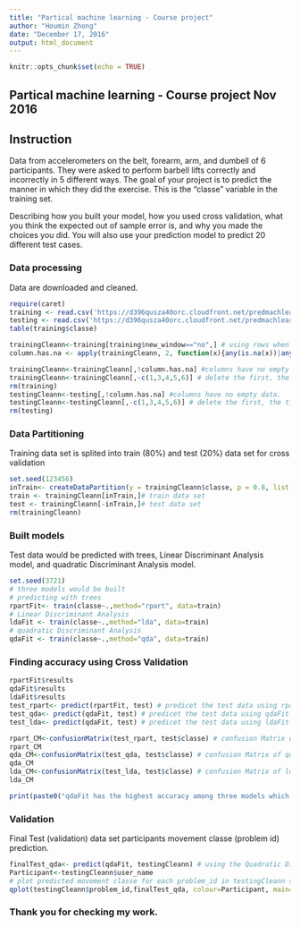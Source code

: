 ---
title: "Partical machine learning - Course project"
author: "Houmin Zhong"
date: "December 17, 2016"
output: html_document
---

```{r setup, include=FALSE}
knitr::opts_chunk$set(echo = TRUE)
```

## Partical machine learning - Course project Nov 2016
## Instruction
Data from accelerometers on the belt, forearm, arm, and dumbell of 6 participants.
They were asked to perform barbell lifts correctly and incorrectly in 5 different ways.
The goal of your project is to predict the manner in which they did the exercise. 
This is the "classe" variable in the training set.

Describing how you built your model, how you used cross validation, what you think the expected out of sample error is, and why you made the choices you did. You will also use your prediction model to predict 20 different test cases.

### Data processing 
Data are downloaded and cleaned.
```{r, echo =TRUE}
require(caret)
training <- read.csv('https://d396qusza40orc.cloudfront.net/predmachlearn/pml-training.csv', header=T, na.strings=c("NA", "#DIV/0!","")) # read the training data
testing <- read.csv('https://d396qusza40orc.cloudfront.net/predmachlearn/pml-testing.csv', header=T, na.strings=c("NA", "#DIV/0!","")) # read the testing data
table(training$classe)

trainingCleann<-training[training$new_window=="no",] # using rows when new_window is no. 
column.has.na <- apply(trainingCleann, 2, function(x){any(is.na(x))|any(x=='')}) # get the column numbers which have no empty data. 

trainingCleann<-trainingCleann[,!column.has.na] #columns have no empty data. 
trainingCleann<-trainingCleann[,-c(1,3,4,5,6)] # delete the first, the timestamp, and the new_window colums. Assuming they are not important for prediction. 
rm(training)
testingCleann<-testing[,!column.has.na] #columns have no empty data. 
testingCleann<-testingCleann[,-c(1,3,4,5,6)] # delete the first, the timestamp, and the new_window colums. Assuming they are not important for prediction. 
rm(testing)

```


### Data Partitioning
Training data set is splited into train (80%) and test (20%) data set for cross validation
```{r}
set.seed(123456)
inTrain<- createDataPartition(y = trainingCleann$classe, p = 0.8, list = FALSE) # create 80% and 20% partitions on the training data
train <- trainingCleann[inTrain,]# train data set
test <- trainingCleann[-inTrain,]# test data set
rm(trainingCleann)
```


### Built models
Test data would be predicted with trees, Linear Discriminant Analysis model, and quadratic Discriminant Analysis model.
```{r, echo =TRUE}
set.seed(3721)
# three models would be built
# predicting with trees
rpartFit<- train(classe~.,method="rpart", data=train)
# Linear Discriminant Analysis
ldaFit <- train(classe~.,method="lda", data=train) 
# quadratic Discriminant Analysis 
qdaFit <- train(classe~.,method="qda", data=train) 
```

### Finding accuracy using Cross Validation
```{r, echo =TRUE}
rpartFit$results
qdaFit$results
ldaFit$results
test_rpart<- predict(rpartFit, test) # predicet the test data using rpartFit model
test_qda<- predict(qdaFit, test) # predicet the test data using qdaFit model
test_lda<- predict(qdaFit, test) # predicet the test data using ldaFit model 

rpart_CM<-confusionMatrix(test_rpart, test$classe) # confusion Matrix of tree model
rpart_CM
qda_CM<-confusionMatrix(test_qda, test$classe) # confusion Matrix of qda model
qda_CM
lda_CM<-confusionMatrix(test_lda, test$classe) # confusion Matrix of lda model
lda_CM

print(paste0("qdaFit has the highest accuracy among three models which is ",round(qda_CM$overall[1],2), ". Therefore, we choose the Quadratic Discriminant Analysis model as the final prediction model." ))
```

### Validation
Final Test (validation) data set participants movement classe (problem id) prediction. 
```{r figure.width =7, fig.height=6, echo =TRUE}
finalTest_qda<- predict(qdaFit, testingCleann) # using the Quadratic Discriminant Analysis model to predict participants movement classe in the testingCleann dataset.
Participant<-testingCleann$user_name
# plot predicted movement classe for each problem_id in testingCleann set.
qplot(testingCleann$problem_id,finalTest_qda, colour=Participant, main="Movement Predictions", xlab = "Problem id", ylab = "Movement classe") 
```

### Thank you for checking my work. 
